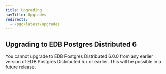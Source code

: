 ```yaml
---
title: Upgrading
navTitle: Upgrades
redirects:
  - /pgd/latest/upgrades
---
```


## Upgrading to EDB Postgres Distributed 6

You cannot upgrade to EDB Postgres Distributed 6.0.0 from any earlier version of EDB Postgres Distributed 5.x or earlier. This will be possible in a future release.